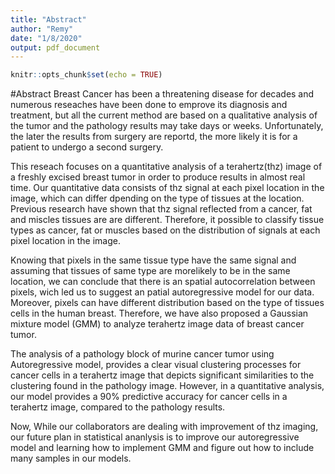 ```yaml
---
title: "Abstract"
author: "Remy"
date: "1/8/2020"
output: pdf_document
---
```


```r
knitr::opts_chunk$set(echo = TRUE)
```

#Abstract
Breast Cancer has been a threatening disease for decades and numerous reseaches have been done to emprove its diagnosis and treatment, but all the current method are based on a qualitative analysis of the tumor and the pathology results may take days or weeks. Unfortunately, the later the results from surgery are reportd, the more likely it is for a patient to undergo a second surgery.

This reseach focuses on a quantitative analysis of a terahertz(thz) image of a freshly excised breast tumor in order to produce results in almost real time.
Our quantitative data consists of thz signal at each pixel location in the image, which can differ dpending on the type of tissues at the location. Previous research have shown that thz signal reflected from a cancer, fat and miscles tissues are are different. Therefore, it possible to classify tissue types as cancer, fat or muscles based on the distribution of signals at each pixel location in the image.

Knowing that pixels in the same tissue type have the same signal and assuming that tissues of same type are morelikely to be in the same location, we can conclude that there is an spatial autocorrelation between pixels, wich led us to suggest an patial autoregressive model for our data. Moreover, pixels can have different distribution based on the type of tissues cells in the human breast. Therefore, we have also proposed a Gaussian mixture model (GMM) to analyze terahertz image data of breast cancer tumor.

The analysis of a pathology block of murine cancer tumor using Autoregressive model, provides a clear visual clustering processes for cancer cells in a terahertz image that depicts significant similarities to the clustering found in the pathology image. However, in a quantitative analysis, our model provides a 90% predictive accuracy for cancer cells in a terahertz image, compared to the pathology results. 

Now, While our collaborators are dealing with improvement of thz imaging, our future plan in statistical ananlysis is to improve our autoregressive model and learning how to implement GMM and figure out how to include many samples in our models.


